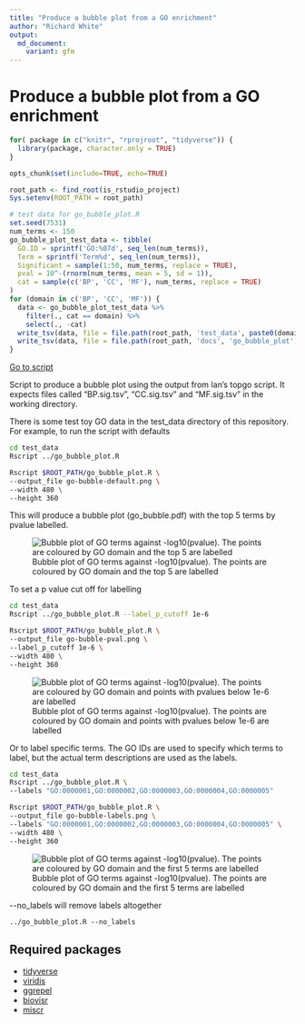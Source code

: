 ```yaml
---
title: "Produce a bubble plot from a GO enrichment"
author: "Richard White"
output:
  md_document:
    variant: gfm
---
```


# Produce a bubble plot from a GO enrichment

```r
for( package in c("knitr", "rprojroot", "tidyverse")) {
  library(package, character.only = TRUE)
}
```

```r
opts_chunk$set(include=TRUE, echo=TRUE)
```

```r
root_path <- find_root(is_rstudio_project)
Sys.setenv(ROOT_PATH = root_path)
```

```r
# test data for go_bubble_plot.R
set.seed(7531)
num_terms <- 150
go_bubble_plot_test_data <- tibble(
  GO.ID = sprintf('GO:%07d', seq_len(num_terms)),
  Term = sprintf('Term%d', seq_len(num_terms)),
  Significant = sample(1:50, num_terms, replace = TRUE),
  pval = 10^-(rnorm(num_terms, mean = 5, sd = 1)),
  cat = sample(c('BP', 'CC', 'MF'), num_terms, replace = TRUE)
)
for (domain in c('BP', 'CC', 'MF')) {
  data <- go_bubble_plot_test_data %>% 
    filter(., cat == domain) %>% 
    select(., -cat)
  write_tsv(data, file = file.path(root_path, 'test_data', paste0(domain, '.sig.tsv')))
  write_tsv(data, file = file.path(root_path, 'docs', 'go_bubble_plot', paste0(domain, '.sig.tsv')))
}
```

[Go to script](../../go_bubble_plot.R)

Script to produce a bubble plot using the output from Ian's topgo script.
It expects files called "BP.sig.tsv", "CC.sig.tsv" and "MF.sig.tsv" in the
working directory.

There is some test toy GO data in the test_data directory of this repository.
For example, to run the script with defaults

```bash
cd test_data
Rscript ../go_bubble_plot.R
```

```bash
Rscript $ROOT_PATH/go_bubble_plot.R \
--output_file go-bubble-default.png \
--width 480 \
--height 360
```

This will produce a bubble plot (go_bubble.pdf) with the top 5 terms by pvalue labelled.

![Bubble plot of GO terms against -log10(pvalue). The points are coloured by GO
domain and the top 5 are labelled](go-bubble-default.png "Default GO bubble plot")

To set a p value cut off for labelling

```bash
cd test_data
Rscript ../go_bubble_plot.R --label_p_cutoff 1e-6
```

```bash
Rscript $ROOT_PATH/go_bubble_plot.R \
--output_file go-bubble-pval.png \
--label_p_cutoff 1e-6 \
--width 480 \
--height 360
```

![Bubble plot of GO terms against -log10(pvalue). The points are coloured by GO
domain and points with pvalues below 1e-6 are labelled](go-bubble-pval.png "GO bubble plot, terms with pvalue less than 1e-6 labelled")

Or to label specific terms. The GO IDs are used to specify which terms to label,
but the actual term descriptions are used as the labels.

```bash
cd test_data
Rscript ../go_bubble_plot.R \
--labels "GO:0000001,GO:0000002,GO:0000003,GO:0000004,GO:0000005"
```

```bash
Rscript $ROOT_PATH/go_bubble_plot.R \
--output_file go-bubble-labels.png \
--labels "GO:0000001,GO:0000002,GO:0000003,GO:0000004,GO:0000005" \
--width 480 \
--height 360
```

![Bubble plot of GO terms against -log10(pvalue). The points are coloured by GO
domain and the first 5 terms are labelled](go-bubble-labels.png "GO bubble plot, with terms 1 to 5 labelled")

\--no_labels will remove labels altogether
```
../go_bubble_plot.R --no_labels
```

## Required packages

* [tidyverse](https://www.tidyverse.org/)
* [viridis](https://cran.r-project.org/web/packages/viridis/vignettes/intro-to-viridis.html)
* [ggrepel](https://cran.r-project.org/web/packages/ggrepel/vignettes/ggrepel.html)
* [biovisr](https://github.com/richysix/biovisr)
* [miscr](https://github.com/richysix/miscr)
